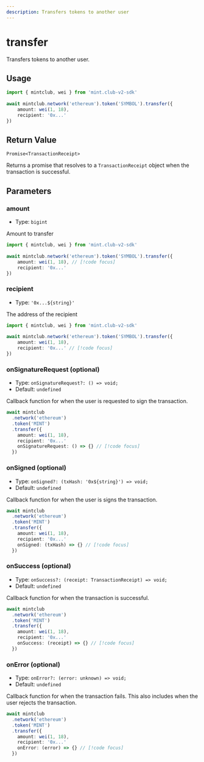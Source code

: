 ```yaml
---
description: Transfers tokens to another user
---
```


# transfer 

Transfers tokens to another user.

## Usage

```ts twoslash [example.ts]
import { mintclub, wei } from 'mint.club-v2-sdk'
 
await mintclub.network('ethereum').token('SYMBOL').transfer({
	amount: wei(1, 18),
	recipient: '0x...'
})
```

## Return Value

`Promise<TransactionReceipt>`

Returns a promise that resolves to a `TransactionReceipt` object when the transaction is successful.


## Parameters

### amount

- Type: `bigint`

Amount to transfer

```ts twoslash [example.ts]
import { mintclub, wei } from 'mint.club-v2-sdk'
 
await mintclub.network('ethereum').token('SYMBOL').transfer({
	amount: wei(1, 18), // [!code focus]
	recipient: '0x...'
})
```

### recipient

- Type: `'0x...${string}'`

The address of the recipient


```ts twoslash [example.ts]
import { mintclub, wei } from 'mint.club-v2-sdk'
 
await mintclub.network('ethereum').token('SYMBOL').transfer({
	amount: wei(1, 18), 
	recipient: '0x...' // [!code focus]
})
```


### onSignatureRequest (optional)

- Type: `onSignatureRequest?: () => void;`
- Default: `undefined`

Callback function for when the user is requested to sign the transaction.

```ts
await mintclub
  .network('ethereum')
  .token('MINT')
  .transfer({
   	amount: wei(1, 18),
	recipient: '0x...'
	onSignatureRequest: () => {} // [!code focus]
  })
```

### onSigned (optional)

- Type: `onSigned?: (txHash: '0x${string}') => void;`
- Default: `undefined`


Callback function for when the user is signs the transaction.

```ts
await mintclub
  .network('ethereum')
  .token('MINT')
  .transfer({
   	amount: wei(1, 18),
	recipient: '0x...'
	onSigned: (txHash) => {} // [!code focus]
  })
```

### onSuccess (optional)

- Type: `onSuccess?: (receipt: TransactionReceipt) => void;`
- Default: `undefined`


Callback function for when the transaction is successful.

```ts
await mintclub
  .network('ethereum')
  .token('MINT')
  .transfer({
   	amount: wei(1, 18),
	recipient: '0x...'
	onSuccess: (receipt) => {} // [!code focus]
  })
```

### onError (optional)

- Type: `onError?: (error: unknown) => void;`
- Default: `undefined`

Callback function for when the transaction fails. This also includes when the user rejects the transaction.

```ts
await mintclub
  .network('ethereum')
  .token('MINT')
  .transfer({
   	amount: wei(1, 18),
	recipient: '0x...'
	onError: (error) => {} // [!code focus]
  })
```